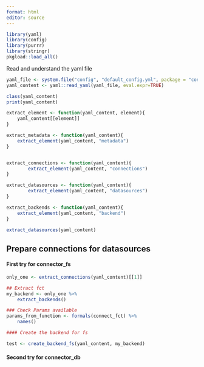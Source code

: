 ```yaml
---
format: html
editor: source
---
```



```r
library(yaml)
library(config)
library(purrr)
library(stringr)
pkgload::load_all()
```


Read and understand the yaml file

```r
yaml_file <- system.file("config", "default_config.yml", package = "connector")
yaml_content <- yaml::read_yaml(yaml_file, eval.expr=TRUE)

class(yaml_content)
print(yaml_content)

extract_element <- function(yaml_content, element){
    yaml_content[[element]]
}

extract_metadata <- function(yaml_content){
    extract_element(yaml_content, "metadata")
}


extract_connections <- function(yaml_content){
        extract_element(yaml_content, "connections")
}

extract_datasources <- function(yaml_content){
        extract_element(yaml_content, "datasources")
}

extract_backends <- function(yaml_content){
    extract_element(yaml_content, "backend")
}

extract_datasources(yaml_content)
```

## Prepare connections for datasources


#### First try for connector_fs

```r
only_one <- extract_connections(yaml_content)[[1]]

## Extract fct
my_backend <- only_one %>%
    extract_backends()

### Check Params available
params_from_function <- formals(connect_fct) %>%
    names()

#### Create the backend for fs

test <- create_backend_fs(yaml_content, my_backend)


```

#### Second try for connector_db